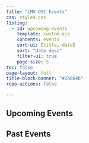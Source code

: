 ```yaml
---
title: "LMU OSC Events"
css: styles.css
listing:
  - id: upcoming-events
    template: custom.ejs
    contents: events
    sort-ui: [title, date]
    sort: "date desc"
    filter-ui: true
    page-size: 5
toc: false
page-layout: full
title-block-banner: "#2b864b"
repo-actions: false

---
```



## Upcoming Events

::: {#upcoming-events}
:::


## Past Events
